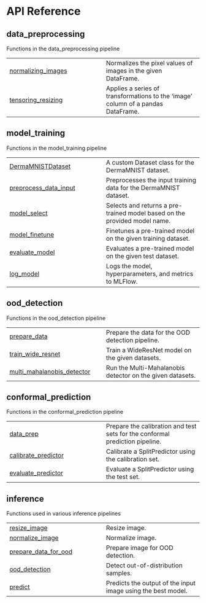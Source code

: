 # API Reference {.doc .doc-index}

## data_preprocessing

Functions in the data_preprocessing pipeline

| | |
| --- | --- |
| [normalizing_images](normalizing_images.qmd#onco_derm_ai.normalizing_images) | Normalizes the pixel values of images in the given DataFrame. |
| [tensoring_resizing](tensoring_resizing.qmd#onco_derm_ai.tensoring_resizing) | Applies a series of transformations to the 'image' column of a pandas DataFrame. |

## model_training

Functions in the model_training pipeline

| | |
| --- | --- |
| [DermaMNISTDataset](DermaMNISTDataset.qmd#onco_derm_ai.DermaMNISTDataset) | A custom Dataset class for the DermaMNIST dataset. |
| [preprocess_data_input](preprocess_data_input.qmd#onco_derm_ai.preprocess_data_input) | Preprocesses the input training data for the DermaMNIST dataset. |
| [model_select](model_select.qmd#onco_derm_ai.model_select) | Selects and returns a pre-trained model based on the provided model name. |
| [model_finetune](model_finetune.qmd#onco_derm_ai.model_finetune) | Finetunes a pre-trained model on the given training dataset. |
| [evaluate_model](evaluate_model.qmd#onco_derm_ai.evaluate_model) | Evaluates a pre-trained model on the given test dataset. |
| [log_model](log_model.qmd#onco_derm_ai.log_model) | Logs the model, hyperparameters, and metrics to MLFlow. |

## ood_detection

Functions in the ood_detection pipeline

| | |
| --- | --- |
| [prepare_data](prepare_data.qmd#onco_derm_ai.prepare_data) | Prepare the data for the OOD detection pipeline. |
| [train_wide_resnet](train_wide_resnet.qmd#onco_derm_ai.train_wide_resnet) | Train a WideResNet model on the given datasets. |
| [multi_mahalanobis_detector](multi_mahalanobis_detector.qmd#onco_derm_ai.multi_mahalanobis_detector) | Run the Multi-Mahalanobis detector on the given datasets. |

## conformal_prediction

Functions in the conformal_prediction pipeline

| | |
| --- | --- |
| [data_prep](data_prep.qmd#onco_derm_ai.data_prep) | Prepare the calibration and test sets for the conformal prediction pipeline. |
| [calibrate_predictor](calibrate_predictor.qmd#onco_derm_ai.calibrate_predictor) | Calibrate a SplitPredictor using the calibration set. |
| [evaluate_predictor](evaluate_predictor.qmd#onco_derm_ai.evaluate_predictor) | Evaluate a SplitPredictor using the test set. |

## inference

Functions used in various inference pipelines

| | |
| --- | --- |
| [resize_image](resize_image.qmd#onco_derm_ai.resize_image) | Resize image. |
| [normalize_image](normalize_image.qmd#onco_derm_ai.normalize_image) | Normalize image. |
| [prepare_data_for_ood](prepare_data_for_ood.qmd#onco_derm_ai.prepare_data_for_ood) | Prepare image for OOD detection. |
| [ood_detection](ood_detection.qmd#onco_derm_ai.ood_detection) | Detect out-of-distribution samples. |
| [predict](predict.qmd#onco_derm_ai.predict) | Predicts the output of the input image using the best model. |